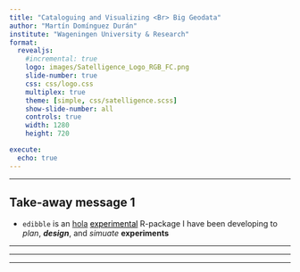 ```yaml
---
title: "Cataloguing and Visualizing <Br> Big Geodata"
author: "Martín Domínguez Durán"
institute: "Wageningen University & Research"
format: 
  revealjs:
    #incremental: true
    logo: images/Satelligence_Logo_RGB_FC.png
    slide-number: true
    css: css/logo.css
    multiplex: true
    theme: [simple, css/satelligence.scss]
    show-slide-number: all
    controls: true
    width: 1280
    height: 720

execute:
  echo: true
---
```


---


## Take-away message [1]{.circle} 

* `edibble` is an [hola](google.com) <a href="https://lifecycle.r-lib.org/articles/stages.html#experimental" style="color:black">experimental</a> R-package I have been developing to *plan*, **_design_**, and *simuate* **experiments**


---

---



---
